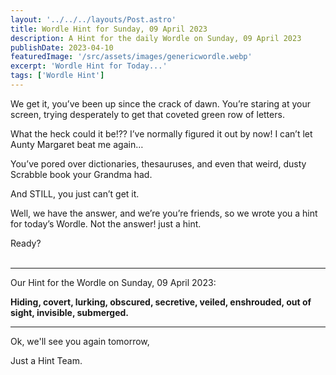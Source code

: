 ```yaml
---
layout: '../../../layouts/Post.astro'
title: Wordle Hint for Sunday, 09 April 2023
description: A Hint for the daily Wordle on Sunday, 09 April 2023
publishDate: 2023-04-10
featuredImage: '/src/assets/images/genericwordle.webp'
excerpt: 'Wordle Hint for Today...'
tags: ['Wordle Hint']
---
```


We get it, you’ve been up since the crack of dawn. You’re staring at your screen, trying desperately to get that coveted green row of letters. 

What the heck could it be!??
I’ve normally figured it out by now!
I can’t let Aunty Margaret beat me again… 

You’ve pored over dictionaries, thesauruses, and even that weird, dusty Scrabble book your Grandma had.

And STILL, you just can’t get it. 

Well, we have the answer, and we’re you’re friends, so we wrote you a hint for today’s Wordle.
Not the answer! just a hint. 

Ready?<br /><br />

----

Our Hint for the Wordle on Sunday, 09 April 2023:

**Hiding, covert, lurking, obscured, secretive, veiled, enshrouded, out of sight, invisible, submerged.**

----

Ok, we'll see you again tomorrow, 

Just a Hint Team.
